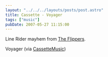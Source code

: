 ```yaml
---
layout: "../../../layouts/posts/post.astro"
title: Cassette - Voyager
tags: ["music"]
pubDate: 2007-05-27 11:15:00
---
```



<YouTube id="https://www.youtube.com/watch?v=Z5GU6DG_z9A" />

Line Rider mayhem from [The Flippers](http://deathtotheflippers.blogspot.com/).

Voyager (via [CassetteMusic](http://youtube.com/user/CassetteMusic))
